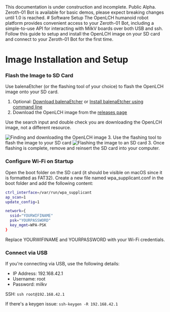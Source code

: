 
<Callout type="warning" emoji="⚠️">
This documentation is under construction and incomplete.
</Callout>
<Callout type="error" emoji="🚫">
Public Alpha. Zeroth-01 Bot is available for basic demos, please expect breaking changes until 1.0 is reached.
</Callout>
# Software Setup
The OpenLCH humanoid robot platform provides convenient access to your Zeroth-01 Bot, including a simple-to-use API for interacting with MilkV boards over both USB and ssh. Follow this guide to setup and install the OpenLCH image on your SD card and connect to your Zeroth-01 Bot for the first time.

# Image Installation and Setup

<Steps>

### Flash the Image to SD Card

Use balenaEtcher (or the flashing tool of your choice) to flash the OpenLCH image onto your SD card.

1. Optional: [Download balenaEtcher](https://etcher.balena.io/#download-etcher) or
[Install balenaEtcher using command line](https://etcher-docs.balena.io/)
2. Download the OpenLCH image from the [releases page](https://github.com/Zeroth-Robotics/OpenLCH-buildroot/releases)
<p className="orderedlist-addon">Use the search input and double check you are downloading the OpenLCH image, not a different resource.</p>
<img className="image-actionstep" src="/setup/image1.avif" alt="Finding and downloading the OpenLCH image" />
3. Use the flashing tool to flash the image to your SD card
<img className="image-actionstep" src="/setup/image2.avif" alt="Flashing the image to an SD card" />
3. Once flashing is complete, remove and reinsert the SD card into your computer.

### Configure Wi-Fi on Startup
Open the boot folder on the SD card (it should be visible on macOS since it is formatted as FAT32).
Create a new file named wpa_supplicant.conf in the boot folder and add the following content:

```bash
ctrl_interface=/var/run/wpa_supplicant
ap_scan=1
update_config=1

network={
  ssid="YOURWIFINAME"
  psk="YOURPASSWORD"
  key_mgmt=WPA-PSK
}
```
Replace YOURWIFINAME and YOURPASSWORD with your Wi-Fi credentials.

### Connect via USB
If you're connecting via USB, use the following details:

- IP Address: 192.168.42.1
- Username: root
- Password: milkv

SSH:
`ssh root@192.168.42.1`

If there's a keygen issue:
`ssh-keygen -R 192.168.42.1`
</Steps>


